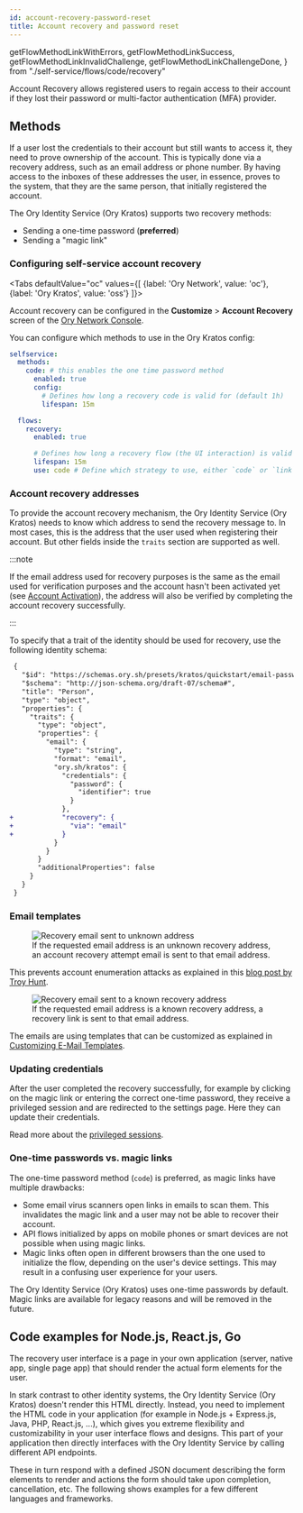 ```yaml
---
id: account-recovery-password-reset
title: Account recovery and password reset
---
```



  getFlowMethodLinkWithErrors,
  getFlowMethodLinkSuccess,
  getFlowMethodLinkInvalidChallenge,
  getFlowMethodLinkChallengeDone,
} from "./self-service/flows/code/recovery"


Account Recovery allows registered users to regain access to their account if they lost their password or multi-factor
authentication (MFA) provider.

## Methods

If a user lost the credentials to their account but still wants to access it, they need to prove ownership of the account. This is
typically done via a recovery address, such as an email address or phone number. By having access to the inboxes of these
addresses the user, in essence, proves to the system, that they are the same person, that initially registered the account.

The Ory Identity Service (Ory Kratos) supports two recovery methods:

- Sending a one-time password (**preferred**)
- Sending a "magic link"

### Configuring self-service account recovery

<Tabs
  defaultValue="oc"
  values={[
    {label: 'Ory Network', value: 'oc'},
    {label: 'Ory Kratos', value: 'oss'}
  ]}>
  <TabItem value="oc">

Account recovery can be configured in the **Customize** > **Account Recovery** screen of the
[Ory Network Console](https://console.ory.sh/guides).

  </TabItem>
  <TabItem value="oss">

You can configure which methods to use in the Ory Kratos config:

```yaml title="path/to/my/kratos/config.yml"
selfservice:
  methods:
    code: # this enables the one time password method
      enabled: true
      config:
        # Defines how long a recovery code is valid for (default 1h)
        lifespan: 15m

  flows:
    recovery:
      enabled: true

      # Defines how long a recovery flow (the UI interaction) is valid for (default 1h)
      lifespan: 15m
      use: code # Define which strategy to use, either `code` or `link`
```

  </TabItem>
</Tabs>

### Account recovery addresses

To provide the account recovery mechanism, the Ory Identity Service (Ory Kratos) needs to know which address to send the recovery
message to. In most cases, this is the address that the user used when registering their account. But other fields inside the
`traits` section are supported as well.

:::note

If the email address used for recovery purposes is the same as the email used for verification purposes and the account hasn't
been activated yet (see [Account Activation](./self-service/flows/verify-email-account-activation.mdx)), the address will also be
verified by completing the account recovery successfully.

:::

To specify that a trait of the identity should be used for recovery, use the following identity schema:

```diff
 {
   "$id": "https://schemas.ory.sh/presets/kratos/quickstart/email-password/identity.schema.json",
   "$schema": "http://json-schema.org/draft-07/schema#",
   "title": "Person",
   "type": "object",
   "properties": {
     "traits": {
       "type": "object",
       "properties": {
         "email": {
           "type": "string",
           "format": "email",
           "ory.sh/kratos": {
             "credentials": {
               "password": {
                 "identifier": true
               }
             },
+            "recovery": {
+              "via": "email"
+            }
           }
         }
       }
       "additionalProperties": false
     }
   }
 }
```

### Email templates

<p>
  <figure>
    <img alt="Recovery email sent to unknown address" src={useBaseUrl("images/kratos/email-recovery-unknown.png")} />
    <figcaption>
      If the requested email address is an unknown recovery address, an account recovery attempt email is sent to that email
      address.
    </figcaption>
  </figure>
</p>

This prevents account enumeration attacks as explained in this
[blog post by Troy Hunt](https://www.troyhunt.com/website-enumeration-insanity-how-our-personal-data-is-leaked/).

<p>
  <figure>
    <img alt="Recovery email sent to a known recovery address" src={useBaseUrl("images/kratos/email-recovery-known.png")} />
    <figcaption>
      If the requested email address is a known recovery address, a recovery link is sent to that email address.
    </figcaption>
  </figure>
</p>

The emails are using templates that can be customized as explained in
[Customizing E-Mail Templates](emails-sms/custom-email-templates).

### Updating credentials

After the user completed the recovery successfully, for example by clicking on the magic link or entering the correct one-time
password, they receive a privileged session and are redirected to the settings page. Here they can update their credentials.

Read more about the [privileged sessions](./session-management/01_overview.mdx#privileged-sessions).

### One-time passwords vs. magic links

The one-time password method (`code`) is preferred, as magic links have multiple drawbacks:

- Some email virus scanners open links in emails to scan them. This invalidates the magic link and a user may not be able to
  recover their account.
- API flows initialized by apps on mobile phones or smart devices are not possible when using magic links.
- Magic links often open in different browsers than the one used to initialize the flow, depending on the user's device settings.
  This may result in a confusing user experience for your users.

The Ory Identity Service (Ory Kratos) uses one-time passwords by default. Magic links are available for legacy reasons and will be
removed in the future.

## Code examples for Node.js, React.js, Go

The recovery user interface is a page in your own application (server, native app, single page app) that should render the actual
form elements for the user.

In stark contrast to other identity systems, the Ory Identity Service (Ory Kratos) doesn't render this HTML directly. Instead, you
need to implement the HTML code in your application (for example in Node.js + Express.js, Java, PHP, React.js, ...), which gives
you extreme flexibility and customizability in your user interface flows and designs. This part of your application then directly
interfaces with the Ory Identity Service by calling different API endpoints.

These in turn respond with a defined JSON document describing the form elements to render and actions the form should take upon
completion, cancellation, etc. The following shows examples for a few different languages and frameworks.

<RenderFlow flow="recovery" />
